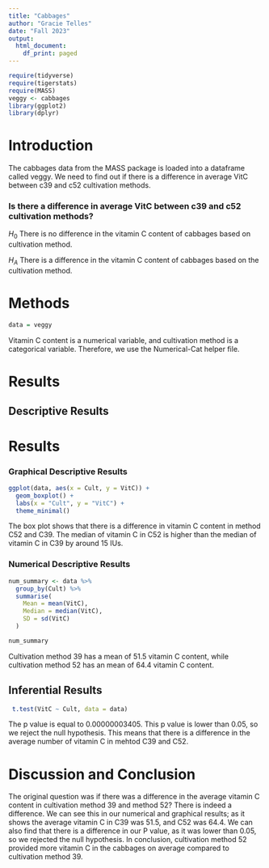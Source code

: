 ```yaml
---
title: "Cabbages"
author: "Gracie Telles"
date: "Fall 2023"
output:
  html_document:
    df_print: paged
---
```


```r
require(tidyverse)
require(tigerstats)
require(MASS)
veggy <- cabbages
library(ggplot2)
library(dplyr)
```

# Introduction

<!--In this section you explain what you are trying to show.  Where did the data come from?  What is the research or other question you are trying to answer?!-->
 
The cabbages data from the MASS package is loaded into a dataframe called veggy. We need to find out if there is a difference in average VitC between c39 and c52 cultivation methods.
 
### Is there a difference in average VitC between c39 and c52 cultivation methods?  

$H_0$ There is no difference in the vitamin C content of cabbages based on cultivation method.

$H_A$ There is a difference in the vitamin C content of cabbages based on the cultivation method.

# Methods

```r
data = veggy
```

Vitamin C content is a numerical variable, and cultivation method is a categorical variable. Therefore, we use the Numerical-Cat helper file.

# Results
## Descriptive Results

# Results
### Graphical Descriptive Results

```r
ggplot(data, aes(x = Cult, y = VitC)) +
  geom_boxplot() +
  labs(x = "Cult", y = "VitC") +
  theme_minimal()

```

The box plot shows that there is a difference in vitamin C content in method C52 and C39. The median of vitamin C in C52 is higher than the median of vitamin C in C39 by around 15 IUs.


### Numerical Descriptive Results

```r
num_summary <- data %>%
  group_by(Cult) %>%
  summarise(
    Mean = mean(VitC),
    Median = median(VitC),
    SD = sd(VitC)
  )

num_summary

```

Cultivation method 39 has a mean of 51.5 vitamin C content, while cultivation method 52 has an mean of 64.4 vitamin C content.


## Inferential Results

```r
 t.test(VitC ~ Cult, data = data)

```

The p value is equal to 0.00000003405. This p value is lower than 0.05, so we reject the null hypothesis. This means that there is a difference in the average number of vitamin C in mehtod C39 and C52.


# Discussion and Conclusion

The original question was if there was a difference in the average vitamin C content in cultivation method 39 and method 52? There is indeed a difference. We can see this in our numerical and graphical results; as it shows the average vitamin C in C39 was 51.5, and C52 was 64.4. We can also find that there is a difference in our P value, as it was lower than 0.05, so we rejected the null hypothesis. 
In conclusion, cultivation method 52 provided more vitamin C in the cabbages on average compared to cultivation method 39. 